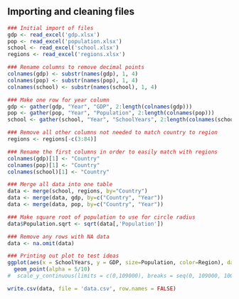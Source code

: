 ## Importing and cleaning files

```r
### Initial import of files
gdp <- read_excel('gdp.xlsx')
pop <- read_excel('population.xlsx')
school <- read_excel('school.xlsx')
regions <- read_excel('regions.xlsx')

### Rename columns to remove decimal points
colnames(gdp) <- substr(names(gdp), 1, 4)
colnames(pop) <- substr(names(pop), 1, 4)
colnames(school) <- substr(names(school), 1, 4)

### Make one row for year column
gdp <- gather(gdp, "Year", "GDP", 2:length(colnames(gdp)))
pop <- gather(pop, "Year", "Population", 2:length(colnames(pop)))
school <- gather(school, "Year", "SchoolYears", 2:length(colnames(school)))

### Remove all other columns not needed to match country to region
regions <- regions[-c(3:84)]

### Rename the first columns in order to easily match with regions
colnames(gdp)[1] <- "Country"
colnames(pop)[1] <- "Country"
colnames(school)[1] <- "Country"

### Merge all data into one table
data <- merge(school, regions, by="Country")
data <- merge(data, gdp, by=c("Country", "Year"))
data <- merge(data, pop, by=c("Country", "Year"))

### Make square root of population to use for circle radius
data$Population.sqrt <- sqrt(data[,'Population'])

### Remove any rows with NA data
data <- na.omit(data)
```

```r
### Printing out plot to test ideas
ggplot(aes(x = SchoolYears, y = GDP, size=Population, color=Region), data = subset(data, Year = '1980')) + 
  geom_point(alpha = 5/10)
#  scale_y_continuous(limits = c(0,109000), breaks = seq(0, 109000, 10000))
```

```r
write.csv(data, file = 'data.csv', row.names = FALSE)
```

